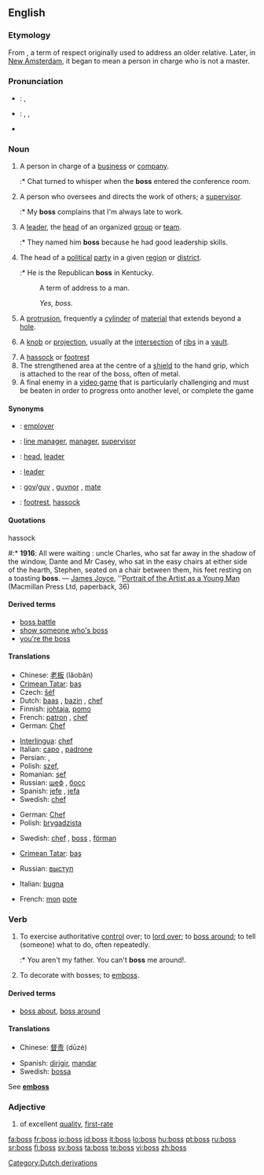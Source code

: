 {{rfc}}
==English==

===Etymology===
From {{term|baas|lang=nl}}, a term of respect originally used to address an older relative. Later, in [[w:New Amsterdam|New Amsterdam]], it began to mean a person in charge who is not a master.

===Pronunciation===
* {{a|UK}}: {{IPA|/bɒs/}}, {{SAMPA|/bQs/}}
* {{a|US}}: {{enPR|bäs}}, {{IPA|/bɑs/}}, {{SAMPA|/bAs/}}
* {{audio|en-us-boss.ogg|Audio (US)}}
*: {{rhymes|ɒs}}

===Noun===
{{en-noun|es}}

# A person in charge of a [[business]] or [[company]].
#:* Chat turned to whisper when the '''boss''' entered the conference room.
# A person who oversees and directs the work of others; a [[supervisor]].<!--not their defining role: someone who [[fires]] people.-->
#:* My '''boss''' complains that I'm always late to work.
# A [[leader]], the [[head]] of an organized [[group]] or [[team]].
#:* They named him '''boss''' because he had good leadership skills.
# The head of a [[political]] [[party]] in a given [[region]] or [[district]].
#:* He is the Republican '''boss''' in Kentucky.
#: {{informal}} A term of address to a man.
#:''Yes, boss.''
# {{context|mechanics}} A [[protrusion]], frequently a [[cylinder]] of [[material]] that extends beyond a [[hole]].
# {{architecture}} A [[knob]] or [[projection]], usually at the [[intersection]] of [[rib]]s in a [[vault]].
# A [[hassock]] or [[footrest]]
# The strengthened area at the centre of a [[shield]] to the hand grip, which is attached to the rear of the boss, often of metal.<!-- The boss is frequently made of metal even when the remainder of the shield is of wood or leather-->
# A final enemy in a [[video game]] that is particularly challenging and must be beaten in order to progress onto another level, or complete the game

====Synonyms====
*{{italbrac|person in charge of a business or company}}: [[employer]]
*{{italbrac|person who oversees and directs the work of others}}: [[line manager]], [[manager]], [[supervisor]]
*{{italbrac|leader of an organized group or team}}: [[head]], [[leader]]
*{{italbrac|head of a political party in a given region or district}}: [[leader]]
*{{italbrac|informal: term of address to a man}}: [[gov]]/[[guv]] {{italbrac|UK}}, [[guvnor]] {{italbrac|UK}}, [[mate]] {{italbrac|UK}}
*{{italbrac|hassock or footrest}}: [[footrest]], [[hassock]]

====Quotations====
;hassock
#:* '''1916''': All were waiting : uncle Charles, who sat far away in the shadow of the window, Dante and Mr Casey, who sat in the easy chairs at either side of the hearth, Stephen, seated on a chair between them, his feet resting on a toasting '''boss'''. &mdash; [[w:James Joyce|James Joyce]], ''[[w:Portrait of the Artist as a Young Man|Portrait of the Artist as a Young Man]] (Macmillan Press Ltd, paperback, 36)

====Derived terms====
*[[boss battle]]
*[[show someone who's boss]]
*[[you're the boss]]

====Translations====
{{trans-top|person in charge}}
* Chinese: [[老板]] (lǎobǎn)
* [[Crimean Tatar]]: [[baş#Crimean Tatar|baş]]
* Czech: [[šéf]] {{m}}
* Dutch: [[baas]] {{m}}, [[bazin]] {{f}}, [[chef]] {{m}}
* Finnish: [[johtaja]], [[pomo]] {{qualifier|informal}}
* French: [[patron]] {{m}}, [[chef]] {{m}}
* German: [[Chef]] {{m}}
{{trans-mid}}
* [[Interlingua]]: [[chef]]
* Italian: [[capo]] {{m}}, [[padrone]] {{m}}
* Persian: {{fa-Arab|[[مدیر]]}} {{m}}, {{fa-Arab|[[کارفرما]]}} {{m}}
* Polish: [[szef]], {{m}}
* Romanian: [[şef]] {{m}}
* Russian: [[шеф]] {{m}}, [[босс]] {{m}}
* Spanish: [[jefe]] {{m}}, [[jefa]] {{f}}
* Swedish: [[chef]] {{c}}
{{trans-bottom}}

{{trans-top|supervisor}}
* German: [[Chef]] {{m}}
* Polish: [[brygadzista]] {{m}}
{{trans-mid}}
* Swedish: [[chef]] {{c}}, [[#Swedish|boss]] {{c}}, [[förman]] {{c}}
{{trans-bottom}}

{{trans-top|leader, head of an organised team}}
{{trans-mid}}
{{trans-bottom}}

{{trans-top|head of a political party}}
* [[Crimean Tatar]]: [[baş#Crimean Tatar|baş]]
{{trans-mid}}
{{trans-bottom}}

{{trans-top|mechanics: a protrusion}}
* Russian: [[выступ]] {{m}}
{{trans-mid}}
{{trans-bottom}}

{{trans-top|architecture: knob or protrusion}}
* Italian: [[bugna]] {{f}}
{{trans-mid}}
{{trans-bottom}}

{{trans-top|term of address to a man}}
* French: [[mon#French|mon]] [[pote#French|pote]] {{m}}
{{trans-mid}}
{{trans-bottom}}

{{trans-top|a hassock or footrest}}
{{trans-mid}}
{{trans-bottom}}
{{trans-top|centre of a shield}}
{{trans-mid}}
{{trans-bottom}}

===Verb===
{{en-verb|boss|es}}

#{{rfv-sense}} {{transitive}} To exercise authoritative [[control]] over; to [[lord over]]; to [[boss around]]; to tell (someone) what to do, often repeatedly.
#:* You aren't my father. You can't '''boss''' me around!.
# {{context|transitive|rare}} To decorate with bosses; to [[emboss]].

====Derived terms====
*[[boss about]], [[boss around]]

====Translations====
{{trans-top|to exercise authority over (someone)}}
* Chinese: [[督责]] (dūzé)
{{trans-mid}}
* Spanish: [[dirigir]], [[mandar]]
* Swedish: [[bossa]]
{{trans-bottom}}

{{trans-top|emboss}}
See '''[[emboss]]'''
{{trans-bottom}}

===Adjective===
{{en-adj|-}}

# {{slang}} of excellent [[quality]], [[first-rate]]

[[Category:Dutch derivations]]

[[fa:boss]]
[[fr:boss]]
[[io:boss]]
[[id:boss]]
[[it:boss]]
[[lo:boss]]
[[hu:boss]]
[[pt:boss]]
[[ru:boss]]
[[sr:boss]]
[[fi:boss]]
[[sv:boss]]
[[ta:boss]]
[[te:boss]]
[[vi:boss]]
[[zh:boss]]